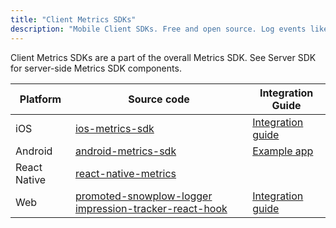 ```yaml
---
title: "Client Metrics SDKs"
description: "Mobile Client SDKs. Free and open source. Log events like clicks, IAB impressions, dwell-time, and attributed conversions. Events are standardized and cross-platform. Some events like impression are actually a stream of visibility events that depend on the device and app. While the Client Metrics SDK may do some event processing, the Client Metrics SDKs assume that complex processing happens on the server."
---
```


Client Metrics SDKs are a part of the overall Metrics SDK. See Server SDK for server-side Metrics SDK components.

| Platform     | Source code                                            | Integration Guide |
|--------------|--------------------------------------------------------|-------------------|
| iOS          | [ios-metrics-sdk](https://github.com/promotedai/ios-metrics-sdk)                                        | [Integration guide](https://docs.google.com/document/d/1V8QNzOHZQNVO8TkjmJZHQTYZcmAEAwSuUCSVGPaQRaU/edit) |
| Android      | [android-metrics-sdk](https://github.com/promotedai/android-metrics-sdk)                                    | [Example app](https://github.com/promotedai/android-metrics-sdk/tree/main/example-app)       |
| React Native | [react-native-metrics](https://github.com/promotedai/react-native-metrics)                                   |                   |
| Web          | [promoted-snowplow-logger](https://github.com/promotedai/promoted-snowplow-logger) [impression-tracker-react-hook](https://github.com/promotedai/impression-tracker-react-hook) | [Integration guide](/how-to-your-web-events-with-promoted-metrics) |